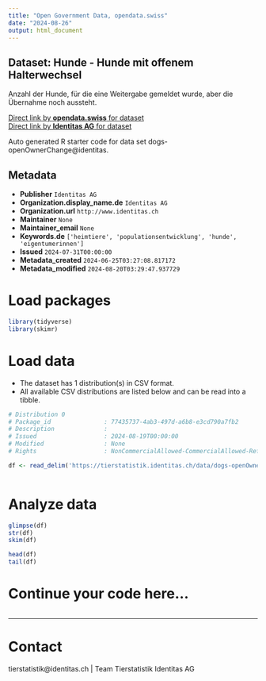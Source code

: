 ```yaml
---
title: "Open Government Data, opendata.swiss"
date: "2024-08-26"
output: html_document
---
```


## Dataset: Hunde - Hunde mit offenem Halterwechsel

Anzahl der Hunde, für die eine Weitergabe gemeldet wurde, aber die Übernahme noch aussteht. 

[Direct link by **opendata.swiss** for dataset](https://opendata.swiss/de/dataset/hunde-hunde-mit-offenem-halterwechsel)<br>
[Direct link by **Identitas AG** for dataset](https://tierstatistik.identitas.ch/)

Auto generated R starter code for data set dogs-openOwnerChange@identitas.

## Metadata

- **Publisher** `Identitas AG`
- **Organization.display_name.de** `Identitas AG`
- **Organization.url** `http://www.identitas.ch`
- **Maintainer** `None`
- **Maintainer_email** `None`
- **Keywords.de** `['heimtiere', 'populationsentwicklung', 'hunde', 'eigentumerinnen']`
- **Issued** `2024-07-31T00:00:00`
- **Metadata_created** `2024-06-25T03:27:08.817172`
- **Metadata_modified** `2024-08-20T03:29:47.937729`


# Load packages

```r

library(tidyverse)
library(skimr)

```

# Load data

-   The dataset has 1 distribution(s) in CSV format.
-   All available CSV distributions are listed below and can be read into a tibble.

```r

# Distribution 0
# Package_id               : 77435737-4ab3-497d-a6b8-e3cd790a7fb2
# Description              : 
# Issued                   : 2024-08-19T00:00:00
# Modified                 : None
# Rights                   : NonCommercialAllowed-CommercialAllowed-ReferenceRequired

df <- read_delim('https://tierstatistik.identitas.ch/data/dogs-openOwnerChange.csv')



```

# Analyze data

```r

glimpse(df)
str(df)
skim(df)

head(df)
tail(df)

```

# Continue your code here...

```r

```

------------------------------------------------------------------------

# Contact

tierstatistik@identitas.ch | Team Tierstatistik Identitas AG
